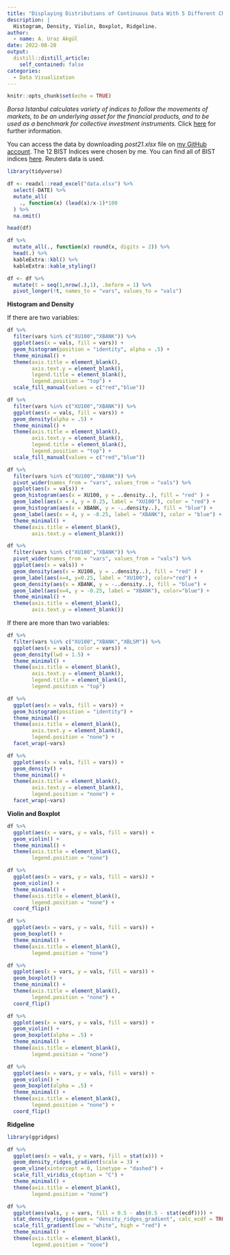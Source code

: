 ```yaml
---
title: "Displaying Distributions of Continuous Data With 5 Different Charts"
description: |
  Histogram, Density, Violin, Boxplot, Ridgeline.
author:
  - name: A. Uraz Akgül
date: 2022-08-28
output:
  distill::distill_article:
    self_contained: false
categories:
  - Data Visualization
---
```


```r
knitr::opts_chunk$set(echo = TRUE)
```

*Borsa Istanbul calculates variety of indices to follow the movements of markets, to be an underlying asset for the financial products, and to be used as a benchmark for collective investment instruments.* Click [here](https://borsaistanbul.com/en/sayfa/2818/bist-indices) for further information.

You can access the data by downloading *post21.xlsx* file on [my GitHub account](https://github.com/rpydaneogrendim/rblog/tree/main/data). The 12 BIST Indices were chosen by me. You can find all of BIST indices [here](https://www.kap.org.tr/en/Endeksler). Reuters data is used.

```r

library(tidyverse)

df <- readxl::read_excel("data.xlsx") %>% 
  select(-DATE) %>% 
  mutate_all(
    ., function(x) (lead(x)/x-1)*100
  ) %>% 
  na.omit()

```

```r

head(df)

```

```r

df %>% 
  mutate_all(., function(x) round(x, digits = 2)) %>% 
  head(.) %>% 
  kableExtra::kbl() %>% 
  kableExtra::kable_styling()

```

```r

df <- df %>% 
  mutate(t = seq(1,nrow(.),1), .before = 1) %>% 
  pivot_longer(!t, names_to = "vars", values_to = "vals")

```

**Histogram and Density**

If there are two variables:

```r

df %>% 
  filter(vars %in% c("XU100","XBANK")) %>% 
  ggplot(aes(x = vals, fill = vars)) +
  geom_histogram(position = "identity", alpha = .5) +
  theme_minimal() +
  theme(axis.title = element_blank(),
        axis.text.y = element_blank(),
        legend.title = element_blank(),
        legend.position = "top") +
  scale_fill_manual(values = c("red","blue"))

```

```r

df %>% 
  filter(vars %in% c("XU100","XBANK")) %>% 
  ggplot(aes(x = vals, fill = vars)) +
  geom_density(alpha = .5) +
  theme_minimal() +
  theme(axis.title = element_blank(),
        axis.text.y = element_blank(),
        legend.title = element_blank(),
        legend.position = "top") +
  scale_fill_manual(values = c("red","blue"))

```

```r

df %>% 
  filter(vars %in% c("XU100","XBANK")) %>% 
  pivot_wider(names_from = "vars", values_from = "vals") %>% 
  ggplot(aes(x = vals)) +
  geom_histogram(aes(x = XU100, y = ..density..), fill = "red" ) +
  geom_label(aes(x = 4, y = 0.25, label = "XU100"), color = "red") +
  geom_histogram(aes(x = XBANK, y = -..density..), fill = "blue") +
  geom_label(aes(x = 4, y = -0.25, label = "XBANK"), color = "blue") +
  theme_minimal() +
  theme(axis.title = element_blank(),
        axis.text.y = element_blank())

```

```r

df %>% 
  filter(vars %in% c("XU100","XBANK")) %>% 
  pivot_wider(names_from = "vars", values_from = "vals") %>% 
  ggplot(aes(x = vals)) +
  geom_density(aes(x = XU100, y = ..density..), fill = "red" ) +
  geom_label(aes(x=4, y=0.25, label = "XU100"), color="red") +
  geom_density(aes(x = XBANK, y = -..density..), fill = "blue") +
  geom_label(aes(x=4, y = -0.25, label = "XBANK"), color="blue") +
  theme_minimal() +
  theme(axis.title = element_blank(),
        axis.text.y = element_blank())

```

If there are more than two variables:

```r

df %>% 
  filter(vars %in% c("XU100","XBANK","XBLSM")) %>% 
  ggplot(aes(x = vals, color = vars)) +
  geom_density(lwd = 1.5) +
  theme_minimal() +
  theme(axis.title = element_blank(),
        axis.text.y = element_blank(),
        legend.title = element_blank(),
        legend.position = "top")

```

```r

df %>% 
  ggplot(aes(x = vals, fill = vars)) +
  geom_histogram(position = "identity") +
  theme_minimal() +
  theme(axis.title = element_blank(),
        axis.text.y = element_blank(),
        legend.position = "none") +
  facet_wrap(~vars)

```

```r

df %>% 
  ggplot(aes(x = vals, fill = vars)) +
  geom_density() +
  theme_minimal() +
  theme(axis.title = element_blank(),
        axis.text.y = element_blank(),
        legend.position = "none") +
  facet_wrap(~vars)

```

**Violin and Boxplot**

```r

df %>% 
  ggplot(aes(x = vars, y = vals, fill = vars)) +
  geom_violin() +
  theme_minimal() +
  theme(axis.title = element_blank(),
        legend.position = "none")

```

```r

df %>% 
  ggplot(aes(x = vars, y = vals, fill = vars)) +
  geom_violin() +
  theme_minimal() +
  theme(axis.title = element_blank(),
        legend.position = "none") +
  coord_flip()

```

```r

df %>% 
  ggplot(aes(x = vars, y = vals, fill = vars)) +
  geom_boxplot() +
  theme_minimal() +
  theme(axis.title = element_blank(),
        legend.position = "none")

```

```r

df %>% 
  ggplot(aes(x = vars, y = vals, fill = vars)) +
  geom_boxplot() +
  theme_minimal() +
  theme(axis.title = element_blank(),
        legend.position = "none") +
  coord_flip()

```

```r

df %>% 
  ggplot(aes(x = vars, y = vals, fill = vars)) +
  geom_violin() +
  geom_boxplot(alpha = .5) +
  theme_minimal() +
  theme(axis.title = element_blank(),
        legend.position = "none")

```

```r

df %>% 
  ggplot(aes(x = vars, y = vals, fill = vars)) +
  geom_violin() +
  geom_boxplot(alpha = .5) +
  theme_minimal() +
  theme(axis.title = element_blank(),
        legend.position = "none") +
  coord_flip()

```

**Ridgeline**

```r

library(ggridges)

```

```r

df %>% 
  ggplot(aes(x = vals, y = vars, fill = stat(x))) +
  geom_density_ridges_gradient(scale = 3) +
  geom_vline(xintercept = 0, linetype = "dashed") +
  scale_fill_viridis_c(option = "C") +
  theme_minimal() +
  theme(axis.title = element_blank(),
        legend.position = "none")

```

```r

df %>% 
  ggplot(aes(vals, y = vars, fill = 0.5 - abs(0.5 - stat(ecdf)))) +
  stat_density_ridges(geom = "density_ridges_gradient", calc_ecdf = TRUE) +
  scale_fill_gradient(low = "white", high = "red") +
  theme_minimal() +
  theme(axis.title = element_blank(),
        legend.position = "none")

```